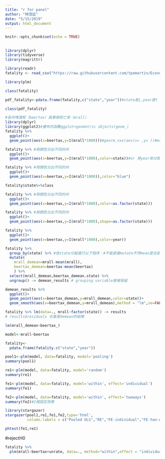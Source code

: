 ```yaml
---
title: "r for panel"
author: "林茂廷"
date: "5/15/2019"
output: html_document
---
```


```r
knitr::opts_chunk$set(echo = TRUE)
```

##

```r
library(dplyr)
library(tidyverse)
library(magrittr)
```

```r
library(readr)
fatality <- read_csv("https://raw.githubusercontent.com/tpemartin/Econometric-Analysis/master/Part%20II/fatality.csv")
```

```r
library(plm)
```

```r
class(fatality)
```

```r
pdf_fatality<-pdata.frame(fatality,c("state","year"))#state是i,year是t
```

```r
class(pdf_fatality)
```
```r
#各州啤酒稅（beertax）與車禍死亡率（mrall）
library(dplyr)
library(ggplot2)#畫布的函數ggplot+geometric objects(geom_)
fatality %>% 
  ggplot()+
  geom_point(aes(x=beertax,y=I(mrall*1000)))#georm_xxx(aes(x= ,y= ))#mrall*1000變數經過轉換

```

```r
fatality %>% #用顏色分出不同的州
  ggplot()+
  geom_point(aes(x=beertax,y=I(mrall*1000),color=state))#or 用year來分顏色color=year

```
```r
fatality %>% #用顏色分出不同的州
  ggplot()+
  geom_point(aes(x=beertax,y=I(mrall*1000)),color="blue")
```

```r
fatality$state%>%class
```


```r
fatality %>% #用顏色分出不同的州
  ggplot()+
  geom_point(aes(x=beertax,y=I(mrall*1000),color=as.factor(state))) 

```
```r
fatality %>% #用顏色分出不同的州
  ggplot()+
  geom_point(aes(x=beertax,y=I(mrall*1000),shape=as.factor(state))) 

```
```r
fatality %>% 
  ggplot()+
  geom_point(aes(x=beertax,y=I(mrall*1000),color=year))
```
```r
fatality %>% 
  group_by(state) %>% #依state分組進行以下程序：#不能直接mutate不然mean是全部的mean
  mutate(
    mrall_demean=mrall-mean(mrall),
    beertax_demean=beertax-mean(beertax)
    ) %>%
  select(mrall_demean,beertax_demean.state) %>%
  ungroup() -> demean_results # grouping variable會被保留
```
```r
demean_results %>%
  ggplot()+
  geom_point(aes(x=beertax_demean,y=mrall_demean,color=state))+
  geom_smooth(aes(x=beertax_demean,y=mrall_demean),method = "lm",se=FALSE)
```

```r
fatality %>% lm(data=., mrall~factor(state)) -> results
# results$residuals 也會是demean的結果
```
```r
lm(mrall_demean~beertax_)
```

```r
model<-mrall~beertax
```
```r
fatality<-
  pdata.frame(fatality.c("state","year"))
```
```r
pool1<-plm(model, data=fatality, model='pooling')
summary(pool1)
```

```r
re1<-plm(model, data=fatality, model='random')
summary(re1)
```
```r
fe1<-plm(model, data=fatality, model='within', effect='individual')
summary(fe1)
```

```r
fe2<-plm(model, data=fatality, model='within', effect='twoways')
summary(fe2)#2個固定效果
```
```r
library(stargazer)
stargazer(pool1,re1,fe1,fe2,type='html',
          column.labels = c("Pooled OLS","RE","FE-individual","FE-two-ways"))
```
```r
phtest(fe1,re1)
```
#rejectH0
```r
fatality %>%
  plm(mrall~beertax+unrate, data=., method="within",effect = "individual")
```

